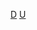 {{Commons category|Electronic music artists from the United States}}

[[Category:美國各類音樂家|D]]
[[Category:各國電子音樂家|U]]